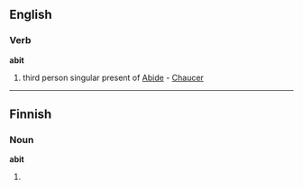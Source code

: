 ==English==

===Verb===
'''abit'''

# {{obsolete}} third person singular present of [[Abide]] - [[Chaucer]]

----

==Finnish==

===Noun===
'''abit'''

# {{plural of|abi|lang=Finnish}}